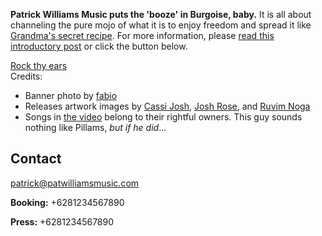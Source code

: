<Banner bgOverlay="linear-gradient(30deg, black 40%, grey 90%, white 100%)" />

<Container>

**Patrick Williams Music puts the 'booze' in Burgoise, baby.** It is all about channeling the pure mojo of what it is to enjoy freedom and spread it like [Grandma's secret recipe](). For more information, please [read this introductory post](https://dev.to/ekafyi/make-a-landing-page-for-your-band-in-30-minutes-with-gatsby-theme-musician-2a0d-temp-slug-3674651/edit) or click the button below.

<div className="text-center">
  <a
    href="https://soundcloud.com/andreasedstr-m/rick-astley-never-gonna-give"
    className="gtm-button"
    rel="external"
  >
    Rock thy ears
  </a>
</div>

<Youtube url="https://www.youtube.com/watch?v=fYrRqpeZKz8" />

<div style={{ marginBottom: 24 }}>
Credits:

- Banner photo by [fabio](https://unsplash.com/@fabioha)
- Releases artwork images by [Cassi Josh](https://unsplash.com/@cassi_josh), [Josh Rose](https://unsplash.com/@joshsrose), and [Ruvim Noga](https://unsplash.com/@ruvimnogaphoto)
- Songs in [the video](https://www.youtube.com/watch?v=fYrRqpeZKz8) belong to their rightful owners. This guy sounds nothing like Pillams, _but if he did_...

</div>

<Shows shows={props.shows} />

<Releases releases={props.releases} />

## Contact

<div id="contact" className="text-center">

patrick@patwilliamsmusic.com

**Booking:** +6281234567890

**Press:** +6281234567890

</div>

</Container>
